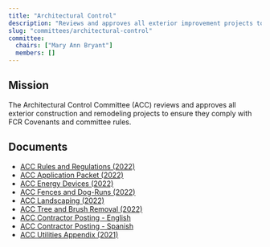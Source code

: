 ```yaml
---
title: "Architectural Control"
description: "Reviews and approves all exterior improvement projects to ensure compliance with FCR Covenants."
slug: "committees/architectural-control"
committee:
  chairs: ["Mary Ann Bryant"]
  members: []
---
```



<CommitteeMembers frontmatter={frontmatter} />

## Mission

The Architectural Control Committee (ACC) reviews and approves all exterior construction and remodeling projects to ensure they comply with FCR Covenants and committee rules.

## Documents

- [ACC Rules and Regulations (2022)](/uploads/2022/03/ACC-Rules-and-Regs-March-2022.pdf)
- [ACC Application Packet (2022)](/uploads/2022/03/ACC-Application-Packet-Mar-2022.pdf)
- [ACC Energy Devices (2022)](/uploads/2022/03/ACC-Energy-Devices-Summary-Mar-2022.pdf)
- [ACC Fences and Dog-Runs (2022)](/uploads/2022/03/ACC-Fences-and-Dog-Runs-Summary-Mar-2022.pdf)
- [ACC Landscaping (2022)](/uploads/2022/03/ACC-Landscaping-Summary-Mar-2022.pdf)
- [ACC Tree and Brush Removal (2022)](/uploads/2022/03/ACC-Tree-Brush-Removal-Summary-Mar-2022.pdf)
- [ACC Contractor Posting - English](/uploads/2012/05/FCR-Contractor-Posting.pdf)
- [ACC Contractor Posting - Spanish](/uploads/2012/05/ACC-Contractor-Posting-Spanish.pdf)
- [ACC Utilities Appendix (2021)](/uploads/2021/12/2021_12_Utilities_Committee_Rules_and_Regulations_for_Homeowners-App-U-1.pdf)


<FileHistory file="src/content/docs/committees/architectural-control.mdx" />